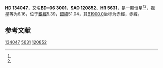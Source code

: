 {{Starbox begin
| name = HD 134047
}}
{{Starbox observe
| epoch = [[J2000.0|J2000.0]]
| constell = {{星座名待查}}<ref name=SIMBAD>{{cite web
 | url=http://simbad.u-strasbg.fr/simbad/sim-id?Ident=HR+5631
 | title=Pulsating variable Star
 | publisher=Centre de Données astronomiques de Strasbourg
 | work=SIMBAD
 | accessdate=2012-07-13
 | archive-date=2016-03-18
 | archive-url=https://web.archive.org/web/20160318083744/http://simbad.u-strasbg.fr/simbad/sim-id?Ident=HR+5631
 | dead-url=no
 }}</ref><ref name=DATA>{{cite web
 | url=http://vizier.u-strasbg.fr/viz-bin/VizieR-5?-out.add=.&-source=5050&-corr=PK=HR&-out.max=9999&HR=5631
 | title=VizieR Detailed Page
 | accessdate=2012-07-13
 | archive-date=2016-03-04
 | archive-url=https://web.archive.org/web/20160304224018/http://vizier.u-strasbg.fr/viz-bin/VizieR-5?-out.add=.&-source=5050&-corr=PK=HR&-out.max=9999&HR=5631
 | dead-url=no
 }}</ref>
| 星官 = 
| ra = {{RA|15|7|40.3}}<ref name=SIMBAD /><ref name=DATA />
| dec = {{DEC|+5|29|53}}<ref name=SIMBAD /><ref name=DATA />
| appmag_v = 6.16<ref name=SIMBAD /><ref name=DATA />
}}
{{Starbox character
| class = K0III<ref name=SIMBAD /><ref name=DATA />
| b-v = 0.94<ref name=SIMBAD /><ref name=DATA />
| u-b = 0.71<ref name=SIMBAD /><ref name=DATA />
| r-i = <ref name=SIMBAD /><ref name=DATA />
| variable = 
}}
{{Starbox astrometry
| radial_v = 0.71
| prop_mo_ra = 3
| parallax = 
| p_error = 
}}
{{Starbox catalog
| names =BD+06 3001，[[SAO星表|SAO]] 120852，[[HD星表|HD]] 134047，[[HR星表|HR]] 5631}}
{{Starbox reference |Simbad=HR+5631}}
{{Starbox end}}

'''HD 134047'''，又名'''BD+06 3001'''，'''SAO 120852'''、'''HR 5631'''，是一颗恒星<ref name=SIMBAD /><ref name=DATA />，视星等为6.16，位于[[銀道座標系|銀經]]5.39，[[銀道座標系|銀緯]]51.04，其[[B1900.0|B1900.0]]坐标为赤經{{RA|15|2|42.6}}，赤緯{{DEC|+5|51.04|0}}。

== 参考文献 ==
{{reflist}}

{{star-stub}}

[[Category:HD和HDE天體|134047]]
[[Category:HR天體|5631]]
[[Category:SAO天體|120852]]